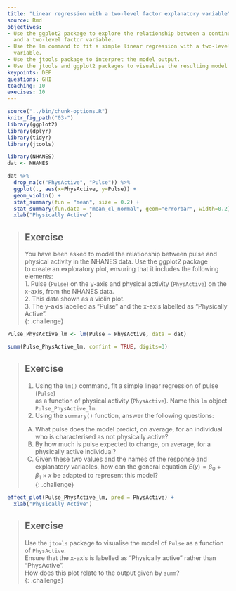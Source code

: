 ---
title: "Linear regression with a two-level factor explanatory variable"
source: Rmd
objectives:
- Use the ggplot2 package to explore the relationship between a continuous variable
  and a two-level factor variable.
- Use the lm command to fit a simple linear regression with a two-level factor explanatory
  variable.
- Use the jtools package to interpret the model output.
- Use the jtools and ggplot2 packages to visualise the resulting model.
keypoints: DEF
questions: GHI
teaching: 10
execises: 10
---

```{r, include=FALSE}
source("../bin/chunk-options.R")
knitr_fig_path("03-")
library(ggplot2)
library(dplyr)
library(tidyr)
library(jtools)
```

```{r load data, include=FALSE}
library(NHANES)
dat <- NHANES
```

```{r explore physical activity vs pulse}
dat %>%
  drop_na(c("PhysActive", "Pulse")) %>%
  ggplot(., aes(x=PhysActive, y=Pulse)) +
  geom_violin() +
  stat_summary(fun = "mean", size = 0.2) +
  stat_summary(fun.data = "mean_cl_normal", geom="errorbar", width=0.2) +
  xlab("Physically Active")
```

> ## Exercise  
> You have been asked to model the relationship between pulse
> and physical activity in the NHANES data. Use the ggplot2 package  
> to create an exploratory plot, ensuring that it includes the following elements:  
> 1. Pulse (`Pulse`) on the y-axis and physical activity (`PhysActive`) on the
> x-axis, from the NHANES data.  
> 2. This data shown as a violin plot.  
> 3. The y-axis labelled as "Pulse" and the x-axis labelled
> as "Physically Active".  
{: .challenge}

```{r PhysActive vs Pulse model}
Pulse_PhysActive_lm <- lm(Pulse ~ PhysActive, data = dat)

summ(Pulse_PhysActive_lm, confint = TRUE, digits=3)
```

> ## Exercise  
> 1. Using the `lm()` command, fit a simple linear regression of pulse (`Pulse`)  
> as a function of physical activity (`PhysActive`). Name this `lm` 
> object `Pulse_PhysActive_lm`.  
> 2. Using the `summary()` function, answer the following questions:
>   
> A) What pulse does the model predict, on average,
> for an individual who is characterised as not physically active?  
> B) By how much is pulse expected to change, on average, for
> a physically active individual?  
> C) Given these two values and the names of the response and explanatory
> variables, how can the general equation $E(y) = \beta_0 + {\beta}_1 
> \times x$ be adapted to represent this model?  
{: .challenge}

```{r plot pulse vs physactive with model}
effect_plot(Pulse_PhysActive_lm, pred = PhysActive) +
  xlab("Physically Active")
```

> ## Exercise  
> Use the `jtools` package to visualise the model of `Pulse` as a function of `PhysActive`.  
> Ensure that the x-axis is labelled as "Physically active" rather than "PhysActive".  
> How does this plot relate to the output given by `summ`?  
{: .challenge}


